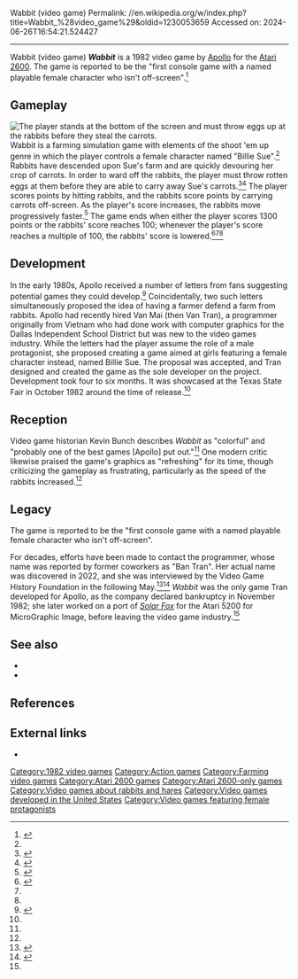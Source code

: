 Wabbit (video game)
Permalink: //en.wikipedia.org/w/index.php?title=Wabbit_%28video_game%29&oldid=1230053659
Accessed on: 2024-06-26T16:54:21.524427



------
Wabbit (video game)
{{Short description|1982 video game}}
{{Use mdy dates|date=February 2021}}
{{Italic title}}
{{Infobox video game
| collapsible = 
| state = 
| italic title = 
| title = Wabbit
| image = Wabbit cover.jpg
| programmer = Van Tran<ref name="VanTranInterview"/>
| developer = [[Games by Apollo|Apollo]]
| publisher = Apollo
| platforms = [[Atari 2600]]
| released = September 1982
| genre = Farming, [[shoot 'em up]]
}}
'''''Wabbit''''' is a 1982 video game by [[Games by Apollo|Apollo]] for the [[Atari 2600]]. The game is reported to be the "first console game with a named playable female character who isn't off-screen".<ref name="Polygon">{{Cite web|last=Hernandez|first=Patricia|date=2021-02-11|title=In the '80s, she was a video game pioneer. Today, no one can find her|url=https://www.polygon.com/2021/2/11/22273073/ban-tran-atari-2600-wabbit-first-female-character-video-games-playable-history-apollo|access-date=2021-02-12|website=Polygon|language=en}}</ref>

==Gameplay==
[[File:Wabbit screenshot.png |thumb|left|The player stands at the bottom of the screen and must throw eggs up at the rabbits before they steal the carrots.]]
Wabbit is a farming simulation game with elements of the shoot 'em up genre in which the player controls a female character named "Billie Sue".<ref name="Polygon" /> Rabbits have descended upon Sue's farm and are quickly devouring her crop of carrots. In order to ward off the rabbits, the player must throw rotten eggs at them before they are able to carry away Sue's carrots.<ref>{{Cite web|title=Wabbit for Atari 2600 - GameFAQs|url=https://gamefaqs.gamespot.com/atari2600/585254-wabbit|access-date=2021-02-13|website=gamefaqs.gamespot.com}}</ref><ref>{{Cite news|last=Santulli|first=Joe|date=November 1992|title=Psychopedia - Part A|work=Digital Press|url=https://www.digitpress.com/library/newsletters/digitalpress/dp8.pdf|access-date=February 12, 2021}}</ref> The player scores points by hitting rabbits, and the rabbits score points by carrying carrots off-screen. As the player's score increases, the rabbits move progressively faster.<ref name="Videogame critic">{{Cite web|title=Atari 2600 Reviews U-Z by The Video Game Critic|url=https://videogamecritic.com/2600uz.htm#Wabbit|access-date=2021-02-13|website=videogamecritic.com}}</ref> The game ends when either the player scores 1300 points or the rabbits' score reaches 100; whenever the player's score reaches a multiple of 100, the rabbits' score is lowered.<ref>{{Cite web|last=Jacques|first=John|date=January 24, 2018|title=Gaming Documentary Highlights the Biggest Cheater in Video Game History|url=https://gamerant.com/video-game-cheater-record-documentary-todd-rogers/|archive-url=|archive-date=|access-date=February 12, 2021|website=GameRant}}</ref><ref name="Videogame critic" /><ref name="VanTranInterview"/>

==Development==
In the early 1980s, Apollo received a number of letters from fans suggesting potential games they could develop.<ref name= "Oliver">{{Cite web|last=Oliver|first=Dan|date=May 24, 2013|title=Is Laser Gates really Inner Space?|url=https://atariage.com/forums/topic/169826-is-laser-gates-really-inner-space/page/7/?tab=comments#comment-2760433|archive-url=|archive-date=|access-date=February 12, 2021|website=AtariAge}}</ref> Coincidentally, two such letters simultaneously proposed the idea of having a farmer defend a farm from rabbits. Apollo had recently hired Van Mai (then Van Tran), a programmer originally from Vietnam who had done work with computer graphics for the Dallas Independent School District but was new to the video games industry. While the letters had the player assume the role of a male protagonist, she proposed creating a game aimed at girls featuring a female character instead, named Billie Sue. The proposal was accepted, and Tran designed and created the game as the sole developer on the project. Development took four to six months. It was showcased at the Texas State Fair in October 1982 around the time of release.<ref name="VanTranInterview"/>

==Reception==
Video game historian Kevin Bunch describes ''Wabbit'' as "colorful" and "probably one of the best games [Apollo] put out."<ref name="Polygon" /> One modern critic likewise praised the game's graphics as "refreshing" for its time, though criticizing the gameplay as frustrating, particularly as the speed of the rabbits increased.<ref name="Videogame critic" />

==Legacy==
The game is reported to be the "first console game with a named playable female character who isn't off-screen".

For decades, efforts have been made to contact the programmer, whose name was reported by former coworkers as "Ban Tran". Her actual name was discovered in 2022, and she was interviewed by the Video Game History Foundation in the following May.<ref name="VanTranInterview">{{Cite web |last1=Bunch |first1=Kevin |last2=Willaert |first2=Kate |date=May 13, 2022 |title=Pioneer Rediscovered: The Woman Who Brought Female Representation To Games: The year-long search for Van Mai comes to a happy conclusion. |url=https://gamehistory.org/wabbit |archive-url= |archive-date= |access-date=May 13, 2022 |website=GameHistory}}</ref><ref>{{cite web | url = https://www.polygon.com/23070918/van-tran-mai-video-game-history-atari-2600-wabbit  | title = A female video game pioneer was lost to history — until now | first = Nicole | last = Carpenter | date = May 13, 2022 | accessdate = May 13, 2022 | work = [[Polygon (website)|Polygon]] }}</ref> ''Wabbit'' was the only game Tran developed for Apollo, as the company declared bankruptcy in November 1982; she later worked on a port of ''[[Solar Fox]]'' for the Atari 5200 for MicroGraphic Image, before leaving the video game industry.<ref name="VanTranInterview"/>

==See also==
* {{annotated link|Carol Shaw}}
* {{annotated link|Joyce Weisbecker}}

==References==
{{Reflist}}

==External links==
*{{atarimania|id=8139}}

[[Category:1982 video games]]
[[Category:Action games]]
[[Category:Farming video games]]
[[Category:Atari 2600 games]]
[[Category:Atari 2600-only games]]
[[Category:Video games about rabbits and hares]]
[[Category:Video games developed in the United States]]
[[Category:Video games featuring female protagonists]]